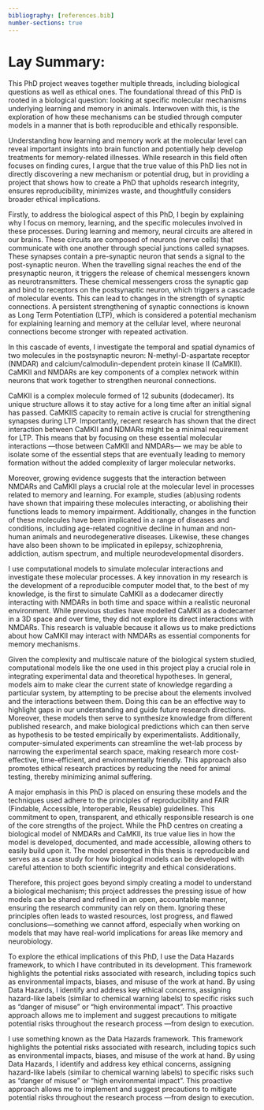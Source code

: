 ```yaml
---
bibliography: [references.bib]
number-sections: true
---
```


# Lay Summary:

This PhD project weaves together multiple threads, including biological questions as well as ethical ones. The foundational thread of this PhD is rooted in a biological question: looking at specific molecular mechanisms underlying learning and memory in animals. Interwoven with this, is the exploration of how these mechanisms can be studied through computer models in a manner that is both reproducible and ethically responsible.

Understanding how learning and memory work at the molecular level can reveal important insights into brain function and potentially help develop treatments for memory-related illnesses. While research in this field often focuses on finding cures, I argue that the true value of this PhD lies not in directly discovering a new mechanism or potential drug, but in providing a project that shows how to create a PhD that upholds research integrity, ensures reproducibility, minimizes waste, and thoughtfully considers broader ethical implications.

Firstly, to address the biological aspect of this PhD, I begin by explaining why I focus on memory, learning, and the specific molecules involved in these processes. During learning and memory, neural circuits are altered in our brains. These circuits are composed of neurons (nerve cells) that communicate with one another through special junctions called synapses. These synapses contain a pre-synaptic neuron that sends a signal to the post-synaptic neuron. When the travelling signal reaches the end of the presynaptic neuron, it triggers the release of chemical messengers known as neurotransmitters. These chemical messengers cross the synaptic gap and bind to receptors on the postsynaptic neuron, which triggers a cascade of molecular events. This can lead to changes in the strength of synaptic connections. A persistent strengthening of synaptic connections is known as Long Term Potentiation (LTP), which is considered a potential mechanism for explaining learning and memory at the cellular level, where neuronal connections become stronger with repeated activation.

In this cascade of events, I investigate the temporal and spatial dynamics of two molecules in the postsynaptic neuron: N-methyl-D-aspartate receptor (NMDAR) and calcium/calmodulin-dependent protein kinase II (CaMKII). CaMKII and NMDARs are key components of a complex network within neurons that work together to strengthen neuronal connections. 

CaMKII is a complex molecule formed of 12 subunits (dodecamer). Its unique structure allows it to stay active for a long time after an initial signal has passed. CaMKIIS capacity to remain active is crucial for strengthening synapses during LTP. Importantly, recent research has shown that the direct interaction between CaMKII and NDMARs might be a minimal requirement for LTP. This means that by focusing on these essential molecular interactions —those between CaMKII and NMDARs— we may be able to isolate some of the essential steps that are eventually leading to memory formation without the added complexity of larger molecular networks.

Moreover, growing evidence suggests that the interaction between NMDARs and CaMKII plays a crucial role at the molecular level in processes related to memory and learning. For example, studies (ab)using rodents have shown that impairing these molecules interacting, or abolishing their functions leads to memory impairment. Additionally, changes in the function of these molecules have been implicated in a range of diseases and conditions, including age-related cognitive decline in human and non-human animals and neurodegenerative diseases. Likewise, these changes have also been shown to be implicated in epilepsy, schizophrenia, addiction, autism spectrum, and multiple neurodevelopmental disorders.

I use computational models to simulate molecular interactions and investigate these molecular processes. A key innovation in my research is the development of a reproducible computer model that, to the best of my knowledge, is the first to simulate CaMKII as a dodecamer directly interacting with NMDARs in both time and space within a realistic neuronal environment. While previous studies have modelled CaMKII as a dodecamer in a 3D space and over time, they did not explore its direct interactions with NMDARs. This research is valuable because it allows us to make predictions about how CaMKII may interact with NMDARs as essential components for memory mechanisms. 

Given the complexity and multiscale nature of the biological system studied, computational models like the one used in this project play a crucial role in integrating experimental data and theoretical hypotheses. In general, models aim to make clear the current state of knowledge regarding a particular system, by attempting to be precise about the elements involved and the interactions between them. Doing this can be an effective way to highlight gaps in our understanding and guide future research directions. Moreover, these models then serve to synthesize knowledge from different published research, and make biological predictions which can then serve as hypothesis to be tested empirically by experimentalists. Additionally, computer-simulated experiments can streamline the wet-lab process by narrowing the experimental search space, making research more cost-effective, time-efficient, and environmentally friendly. This approach also promotes ethical research practices by reducing the need for animal testing, thereby minimizing animal suffering.

A major emphasis in this PhD is placed on ensuring these models and the techniques used adhere to the principles of reproducibility and FAIR (Findable, Accessible, Interoperable, Reusable) guidelines. This commitment to open, transparent, and ethically responsible research is one of the core strengths of the project. While the PhD centres on creating a biological model of NMDARs and CaMKII, its true value lies in how the model is developed, documented, and made accessible, allowing others to easily build upon it. The model presented in this thesis is reproducible and serves as a case study for how biological models can be developed with careful attention to both scientific integrity and ethical considerations.

Therefore, this project goes beyond simply creating a model to understand a biological mechanism; this project addresses the pressing issue of how models can be shared and refined in an open, accountable manner, ensuring the research community can rely on them. Ignoring these principles often leads to wasted resources, lost progress, and flawed conclusions—something we cannot afford, especially when working on models that may have real-world implications for areas like memory and neurobiology.

To explore the ethical implications of this PhD, I use the Data Hazards framework, to which I have contributed in its development. This framework highlights the potential risks associated with research, including topics such as environmental impacts, biases, and misuse of the work at hand. By using Data Hazards, I identify and address key ethical concerns, assigning hazard-like labels (similar to chemical warning labels) to specific risks such as "danger of misuse" or "high environmental impact". This proactive approach allows me to implement and suggest precautions to mitigate potential risks throughout the research process —from design to execution. 

I use something known as the Data Hazards framework. This framework highlights the potential risks associated with research, including topics such as environmental impacts, biases, and misuse of the work at hand. By using Data Hazards, I identify and address key ethical concerns, assigning hazard-like labels (similar to chemical warning labels) to specific risks such as "danger of misuse" or "high environmental impact". This proactive approach allows me to implement and suggest precautions to mitigate potential risks throughout the research process —from design to execution. 


